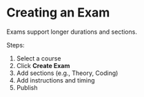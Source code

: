 # Creating an Exam

Exams support longer durations and sections.

Steps:

1. Select a course
2. Click **Create Exam**
3. Add sections (e.g., Theory, Coding)
4. Add instructions and timing
5. Publish
